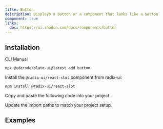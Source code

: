 ```yaml
---
title: Button
description: Displays a button or a component that looks like a button.
component: true
links:
  doc: https://ui.shadcn.com/docs/components/button
---
```


## Installation

<Tabs defaultValue="cli">

<TabsList>
<TabsTrigger value="cli">CLI</TabsTrigger>
<TabsTrigger value="manual">Manual</TabsTrigger>
</TabsList>
<TabsContent value="cli">

```bash
npx @udecode/plate-ui@latest add button
```

</TabsContent>

<TabsContent value="manual">

<Steps>

<Step>

Install the `@radix-ui/react-slot` component from radix-ui:

```bash
npm install @radix-ui/react-slot
```

</Step>

<Step>

Copy and paste the following code into your project.

</Step>

<ComponentSource name="button" />

<Step>

Update the import paths to match your project setup.

</Step>

</Steps>

</TabsContent>

</Tabs>

## Examples

<ComponentSource src="../../templates/plate-playground-template/src/components/plate-ui/comment-more-dropdown.tsx" />
